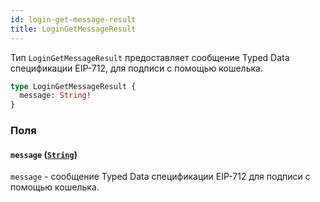 ```yaml
---
id: login-get-message-result
title: LoginGetMessageResult
---
```



Тип `LoginGetMessageResult` предоставляет сообщение Typed Data спецификации EIP-712, для подписи с помощью кошелька.

```graphql
type LoginGetMessageResult {
  message: String!
}
```


### Поля

#### `message` ([`String`](/reference/scalars/string))

`message` - сообщение Typed Data спецификации EIP-712 для подписи с помощью кошелька.




